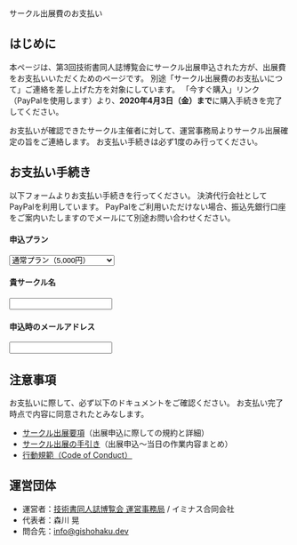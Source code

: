 
<SEO title="サークル出展費のお支払い"/>

<SectionHeader text="ENTRY" pageHeader>
サークル出展費のお支払い
</SectionHeader>

<MdxContainer>

## はじめに

本ページは、第3回技術書同人誌博覧会にサークル出展申込された方が、出展費をお支払いいただくためのページです。
別途「サークル出展費のお支払いにつて」ご連絡を差し上げた方を対象にしています。
「今すぐ購入」リンク（PayPalを使用します）より、**2020年4月3日（金）まで**に購入手続きを完了してください。

お支払いが確認できたサークル主催者に対して、運営事務局よりサークル出展確定の旨をご連絡します。
お支払い手続きは必ず1度のみ行ってください。

## お支払い手続き

以下フォームよりお支払い手続きを行ってください。
決済代行会社としてPayPalを利用しています。
PayPalをご利用いただけない場合、振込先銀行口座をご案内いたしますのでメールにて別途お問い合わせください。

<form action="https://www.paypal.com/cgi-bin/webscr" method="post" target="_top" accept-charset="shift_jis">
  <input type="hidden" name="cmd" value="_s-xclick"/>
  <input type="hidden" name="hosted_button_id" value="7R5XMMKUUUV3U"/>
  <input type="hidden" name="currency_code" value="JPY"/>
  <input type="hidden" name="on0" value="申込プラン"/>
  <div style={{margin: '12px 0'}}>
    <h4>申込プラン</h4>
    <select name="os0">
      <option value="通常プラン">通常プラン（5,000円）</option>
      <option value="ゆったりプラン">ゆったりプラン（8,000円）</option>
    </select>
  </div>
  <div style={{margin: '12px 0'}}>
    <h4>貴サークル名</h4>
    <input type="text" name="os1" maxlength="200"/>
  </div>
  <div style={{margin: '12px 0'}}>
    <h4>申込時のメールアドレス</h4>
    <input type="text" name="os2" maxlength="200"/>
  </div>
  <div>
    <input type="image" src="https://www.paypalobjects.com/ja_JP/JP/i/btn/btn_buynowCC_LG.gif" border="0" name="submit" alt="PayPal支払い/>
    <img alt="" border="0" src="https://www.paypalobjects.com/ja_JP/i/scr/pixel.gif" width="1" height="1"/>
  </div>
</form>

## 注意事項

お支払いに際して、必ず以下のドキュメントをご確認ください。
お支払い完了時点で内容に同意されたとみなします。

- [サークル出展要項](https://esa-pages.io/p/sharing/13039/posts/92/d8895bbcc65751f99ae4.html)（出展申込に際しての規約と詳細）
- [サークル出展の手引き](https://esa-pages.io/p/sharing/13039/posts/91/d7acc66896074dd0789e.html)（出展申込～当日の作業内容まとめ）
- [行動規範（Code of Conduct）](https://esa-pages.io/p/sharing/13039/posts/13/4c6fe5c0f58bb4fb32cd.html)

## 運営団体

- 運営者：[技術書同人誌博覧会 運営事務局](https://gishohaku.dev/) / イミナス合同会社
- 代表者：森川 晃
- 問合先：[info@gishohaku.dev](mailto:info@gishohaku.dev)

</MdxContainer>
